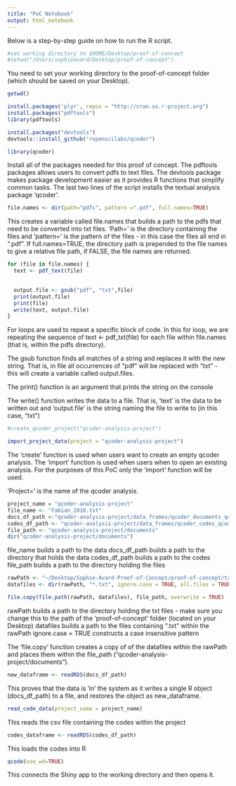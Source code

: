 ```yaml
---
title: "PoC Notebook"
output: html_notebook
---
```

Below is a step-by-step guide on how to run the R script.

```r
#set working directory to $HOME/Desktop/proof-of-concept
#setwd("/Users/sophieavard/Desktop/proof-of-concept")
```
You need to set your working directory to the proof-of-concept folder (which should be saved on your Desktop). 

```r
getwd()
```

```r
install.packages('plyr', repos = "http://cran.us.r-project.org")
install.packages("pdftools")
library(pdftools)

install.packages("devtools")
devtools::install_github("ropenscilabs/qcoder")

library(qcoder)
```
Install all of the packages needed for this proof of concept. The pdftools packages allows users to convert pdfs to text files. The devtools package makes package development easier as it provides R functions that simplify common tasks. The last two lines of the script installs the textual analysis package 'qcoder'.

```r
file.names <- dir(path="pdfs", pattern =".pdf", full.names=TRUE)
```
This creates a variable called file.names that builds a path to the pdfs that need to be converted into txt files. 'Path=' is the directory containing the files and 'pattern=' is the pattern of the files - in this case the files all end in ".pdf". If full.names=TRUE, the directory path is prepended to the file names to give a relative file path, if FALSE, the file names are returned. 

```r
for (file in file.names) {
  text <- pdf_text(file)

  
  output.file <- gsub("pdf", "txt",file)
  print(output.file)
  print(file)
  write(text, output.file)
}
```
For loops are used to repeat a specific block of code. In this for loop, we are repeating the sequence of text <- pdf_txt(file) for each file within file.names (that is, within the pdfs directory).

The gsub function finds all matches of a string and replaces it with the new string. That is, in file all occurrences of "pdf" will be replaced with "txt" - this will create a variable called output.files. 

The print() function is an argument that prints the string on the console 

The write() function writes the data to a file. That is, 'text' is the data to be written out and 'output.file' is the string naming the file to write to (in this case, "txt")

```r
#create_qcoder_project("qcoder-analysis-project")

import_project_data(project = "qcoder-analysis-project")

```
The 'create' function is used when users want to create an empty qcoder analysis. The 'import' function is used when users when to open an existing analysis. For the purposes of this PoC only the 'import' function will be used.

'Project=' is the name of the qcoder analysis.

```r
project_name = "qcoder-analysis-project"
file_name <- "Fabian_2018.txt"
docs_df_path <-"qcoder-analysis-project/data_frames/qcoder_documents_qcoder-analysis-project.rds"
codes_df_path <- "qcoder-analysis-project/data_frames/qcoder_codes_qcoder-analysis-project.rds"
file_path <- "qcoder-analysis-project/documents"
dir("qcoder-analysis-project/documents")
```
file_name builds a path to the data 
docs_df_path builds a path to the directory that holds the data 
codes_df_path builds a path to the codes 
file_path builds a path to the directory holding the files 

```r
rawPath <- "~/Desktop/Sophie-Avard-Proof-of-Concept/proof-of-concept/txts"
datafiles <- dir(rawPath, "*.txt", ignore.case = TRUE, all.files = TRUE)

file.copy(file.path(rawPath, datafiles), file_path, overwrite = TRUE)
```
rawPath builds a path to the directory holding the txt files - make sure you change this to the path of the 'proof-of-concept' folder (located on your Desktop)
datafiles builds a path to the files containing ".txt" within the rawPath
ignore.case = TRUE constructs a case insensitive pattern 

The 'file.copy' function creates a copy of of the datafiles within the rawPath and places them within the file_path ("qcoder-analysis-project/documents"). 

```r
new_dataframe <- readRDS(docs_df_path)
```
This proves that the data is 'in' the system as it writes a single R object (docs_df_path) to a file, and restores the object as new_dataframe.

```r
read_code_data(project_name = project_name)
```
This reads the csv file containing the codes within the project

```r
codes_dataframe <- readRDS(codes_df_path)
```
This loads the codes into R

```r
qcode(use_wd=TRUE)
```
This connects the Shiny app to the working directory and then opens it. 
